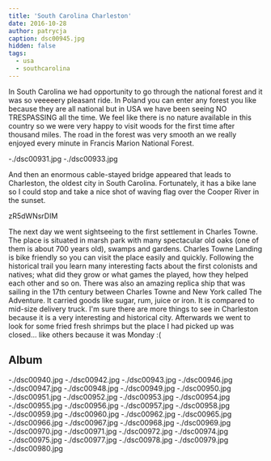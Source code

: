```yaml
---
title: 'South Carolina Charleston'
date: 2016-10-28
author: patrycja
caption: dsc00945.jpg
hidden: false
tags:
  - usa
  - southcarolina
---
```


In South Carolina we had opportunity to go through the national forest and it was so veeeeery pleasant ride. In Poland you can enter any forest you like because they are all national but in USA we have been seeing NO TRESPASSING all the time. We feel like there is no nature available in this country so we were very happy to visit woods for the first time after thousand miles. The road in the forest was very smooth an we really enjoyed every minute in Francis Marion National Forest.

<grid>-./dsc00931.jpg -./dsc00933.jpg</grid>

And then an enormous cable-stayed bridge appeared that leads to Charleston, the oldest city in South Carolina. Fortunately, it has a bike lane so I could stop and take a nice shot of waving flag over the Cooper River in the sunset.

<youtube>zR5dWNsrDIM</youtube>

The next day we went sightseeing to the first settlement in Charles Towne. The place is situated in marsh park with many spectacular old oaks (one of them is about 700 years old), swamps and gardens. Charles Towne Landing is bike friendly so you can visit the place easily and quickly. Following the historical trail you learn many interesting facts about the first colonists and natives; what did they grow or what games the played, how they helped each other and so on. There was also an amazing replica ship that was sailing in the 17th century between Charles Towne and New York called The Adventure. It carried goods like sugar, rum, juice or iron. It is compared to mid-size delivery truck. I'm sure there are more things to see in Charleston because it is a very interesting and historical city.
Afterwards we went to look for some fried fresh shrimps but the place I had picked up was closed... like others because it was Monday :(

## Album

<grid>
  -./dsc00940.jpg -./dsc00942.jpg -./dsc00943.jpg -./dsc00946.jpg
  -./dsc00947.jpg -./dsc00948.jpg -./dsc00949.jpg -./dsc00950.jpg
  -./dsc00951.jpg -./dsc00952.jpg -./dsc00953.jpg -./dsc00954.jpg
  -./dsc00955.jpg -./dsc00956.jpg -./dsc00957.jpg -./dsc00958.jpg
  -./dsc00959.jpg -./dsc00960.jpg -./dsc00962.jpg
</grid>

<grid columns="2">
  -./dsc00965.jpg -./dsc00966.jpg -./dsc00967.jpg -./dsc00968.jpg
</grid>

<grid>
  -./dsc00969.jpg -./dsc00970.jpg -./dsc00971.jpg -./dsc00972.jpg
  -./dsc00974.jpg -./dsc00975.jpg -./dsc00977.jpg -./dsc00978.jpg
  -./dsc00979.jpg -./dsc00980.jpg
</grid>
